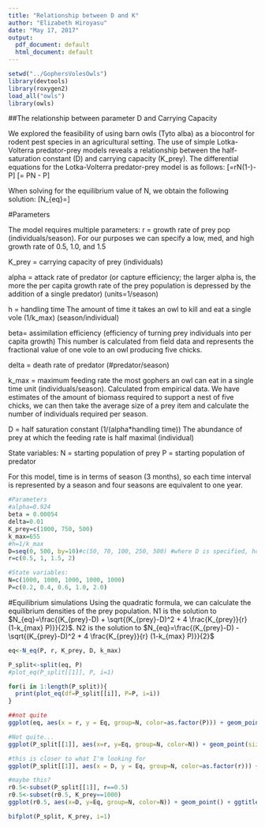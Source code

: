 ```yaml
---
title: "Relationship between D and K"
author: "Elizabeth Hiroyasu"
date: "May 17, 2017"
output:
  pdf_document: default
  html_document: default
---
```


```r
setwd("../GophersVolesOwls")
library(devtools)
library(roxygen2)
load_all("owls")
library(owls)
```

##The relationship between parameter D and Carrying Capacity

We explored the feasibility of using barn owls (Tyto alba) as a biocontrol for rodent pest species in an agricultural setting. The use of simple Lotka-Volterra predator-prey models reveals a relationship between the half-saturation constant (D) and carrying capacity (K_prey). The differential equations for the Lotka-Volterra predator-prey model is as follows:
\[\frac{dprey}{dt}=rN(1-\frac{N}{K_{prey}})-\frac{k_{max}N}{N+D}P\]
\[\frac{dpredator}{dt}= \beta PN - \delta P\]

When solving for the equilibrium value of N, we obtain the following solution:
\[N_{eq}=\frac{(K_{prey}-D) \pm \sqrt{(K_{prey}-D)^2 + 4 \frac{K_{prey}}{r} (rD-k_{max} P)}}{2}\]

#Parameters

The model requires multiple parameters:
r = growth rate of prey pop (individuals/season). For our purposes we can specify a low, med, and high growth rate of 0.5, 1.0, and 1.5

K_prey = carrying capacity of prey (individuals)

alpha = attack rate of predator (or capture efficiency; the larger alpha is, the more the per capita growth rate of the prey population is depressed by the addition of a single predator) (units=1/season)

h = handling time The amount of time it takes an owl to kill and eat a single vole (1/k_max) (season/individual)

beta= assimilation efficiency (efficiency of turning prey individuals into per capita growth) This number is calculated from field data and represents the fractional value of one vole to an owl producing five chicks.

delta = death rate of predator (#predator/season)

k_max = maximum feeding rate the most gophers an owl can eat in a single time unit (individuals/season). Calculated from empirical data. We have estimates of the amount of biomass required to support a nest of five chicks, we can then take the average size of a prey item and calculate the number of individuals required per season.

D = half saturation constant (1/(alpha*handling time)) The abundance of prey at which the feeding rate is half maximal (individual)

State variables:
N = starting population of prey 
P = starting population of predator


For this model, time is in terms of season (3 months), so each time interval is represented by a season and four seasons are equivalent to one year.

```r
#Parameters
#alpha=0.924
beta = 0.00054
delta=0.01
K_prey=c(1000, 750, 500)
k_max=655
#h=1/k_max
D=seq(0, 500, by=10)#c(50, 70, 100, 250, 500) #where D is specified, however can be calculated as 1/alpha*h
r=c(0.5, 1, 1.5, 2)

#State variables:
N=c(1000, 1000, 1000, 1000, 1000)
P=c(0.2, 0.4, 0.6, 1.0, 2.0)
```

#Equilibrium simulations
Using the quadratic formula, we can calculate the equilibrium densities of the prey population. N1 is the solution to $N_{eq}=\frac{(K_{prey}-D) + \sqrt{(K_{prey}-D)^2 + 4 \frac{K_{prey}}{r} (1-k_{max} P)}}{2}$. N2 is the solution to $N_{eq}=\frac{(K_{prey}-D) - \sqrt{(K_{prey}-D)^2 + 4 \frac{K_{prey}}{r} (1-k_{max} P)}}{2}$


```r
eq<-N_eq(P, r, K_prey, D, k_max)

P_split<-split(eq, P)
#plot_eq(P_split[[1]], P, i=1)

for(i in 1:length(P_split)){
  print(plot_eq(df=P_split[[i]], P=P, i=i))
}

##not quite
ggplot(eq, aes(x = r, y = Eq, group=N, color=as.factor(P))) + geom_point(size = 0.5)

#Not quite...
ggplot(P_split[[1]], aes(x=r, y=Eq, group=N, color=N)) + geom_point(size=0.5)

#this is closer to what I'm looking for
ggplot(P_split[[1]], aes(x = D, y = Eq, group=N, color=as.factor(r))) + geom_point(size = 0.5)

#maybe this?
r0.5<-subset(P_split[[1]], r==0.5)
r0.5<-subset(r0.5, K_prey==1000)
ggplot(r0.5, aes(x=D, y=Eq, group=N, color=N)) + geom_point() + ggtitle("Bifurcation Plot of N* vs D, r=0.5, P=0.2, K=1000")
```

```r
bifplot(P_split, K_prey, i=1)

```

